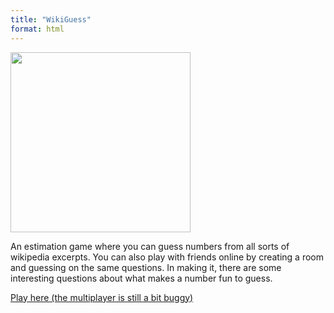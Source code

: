 ```yaml
---
title: "WikiGuess"
format: html
---
```


![](../assets/images/WikiGuess.png){width=3in}

An estimation game where you can guess numbers from all sorts of wikipedia excerpts. You can also play with friends online by creating a room and guessing on the same questions. In making it, there are some interesting questions about what makes a number fun to guess. 

[Play here (the multiplayer is still a bit buggy)](https://www.wikiguess.io)
